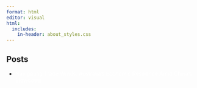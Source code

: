 ```yaml
---
format: html
editor: visual
html: 
  includes:
    in-header: about_styles.css
---
```


<link rel="preload" href="about_styles.css" as="style" onload="this.rel='stylesheet'"> <noscript>

<link rel="stylesheet" href="about_styles.css"></noscript>

<link rel="stylesheet" href="about_styles.css">

## Posts

-   [Navigating Trade Winds: Australia’s Economic Resilience Amid China’s Slowdown](_site/blog1.html){style="color: white"}
